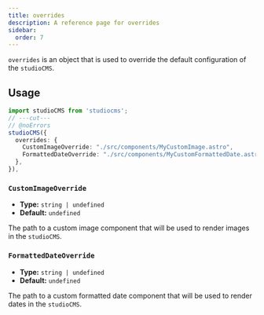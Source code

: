 ```yaml
---
title: overrides
description: A reference page for overrides
sidebar:
  order: 7
---
```


`overrides` is an object that is used to override the default configuration of the `studioCMS`.

## Usage

```ts twoslash {2-6}
import studioCMS from 'studiocms';
// ---cut---
// @noErrors
studioCMS({
  overrides: {
    CustomImageOverride: "./src/components/MyCustomImage.astro",
    FormattedDateOverride: "./src/components/MyCustomFormattedDate.astro",
  },
}),
```

### `CustomImageOverride`

- **Type:** `string | undefined`
- **Default:** `undefined`

The path to a custom image component that will be used to render images in the `studioCMS`.

### `FormattedDateOverride`

- **Type:** `string | undefined`
- **Default:** `undefined`

The path to a custom formatted date component that will be used to render dates in the `studioCMS`.
